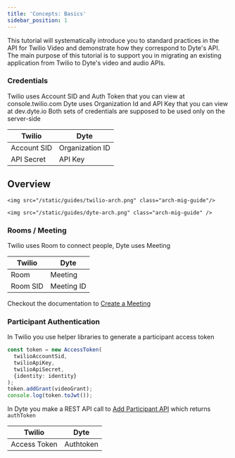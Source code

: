 ```yaml
---
title: 'Concepts: Basics'
sidebar_position: 1
---
```


This tutorial will systematically introduce you to standard practices in the API for Twilio Video and demonstrate how they correspond to Dyte's API. The main purpose of this tutorial is to support you in migrating an existing application from Twilio to Dyte's video and audio APIs.


### Credentials

Twilio uses Account SID and Auth Token that you can view at console.twilio.com
Dyte uses Organization Id and API Key that you can view at dev.dyte.io
Both sets of credentials are supposed to be used only on the server-side

| **Twilio** | **Dyte** |
|--------|------|
| Account SID | Organization ID |
| API Secret | API Key |

## Overview

<Tabs>
  <TabItem value="Twilio" label="Twilio Basic Flow">
    
    <img src="/static/guides/twilio-arch.png" class="arch-mig-guide"/>
    
  </TabItem>
   <TabItem value="Dyte" label="Dyte Basic Flow">
    
    <img src="/static/guides/dyte-arch.png" class="arch-mig-guide" />

    
  </TabItem>
</Tabs>


### Rooms / Meeting

Twilio uses Room to connect people, Dyte uses Meeting

| **Twilio** | **Dyte** |
|--------|------|
| Room | Meeting |
| Room SID | Meeting ID |

Checkout the documentation to [Create a Meeting](/api/#/operations/create_meeting)

### Participant Authentication

In Twilio you use helper libraries to generate a participant access token

```ts
const token = new AccessToken(
  twilioAccountSid,
  twilioApiKey,
  twilioApiSecret,
  {identity: identity}
);
token.addGrant(videoGrant);
console.log(token.toJwt());
```

In Dyte you make a REST API call to [Add Participant API](/api/#/operations/add_participant) which returns `authToken`

| **Twilio** | **Dyte** |
|--------|------|
| Access Token | Authtoken |

